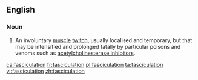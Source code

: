==English==
{{wikipedia}}

===Noun===
{{en-noun}}

# {{lb|en|anatomy|muscles}} {{lb|en|toxicology|venoms}} An involuntary [[muscle]] [[twitch]], usually localised and temporary, but that may be intensified and prolonged fatally by particular poisons and venoms such as [[Wikipedia:acetylcholinesterase inhibitor|acetylcholinesterase inhibitor]]s.

[[ca:fasciculation]]
[[fr:fasciculation]]
[[pl:fasciculation]]
[[ta:fasciculation]]
[[vi:fasciculation]]
[[zh:fasciculation]]